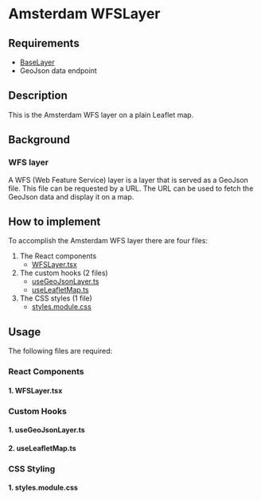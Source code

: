 

<Meta of={WFSLayerStories} />

# Amsterdam WFSLayer
## Requirements

- [BaseLayer](../?path=/docs/react-baselayer--docs)
- GeoJson data endpoint

## Description

This is the Amsterdam WFS layer on a plain Leaflet map.

## Background

### WFS layer

A WFS (Web Feature Service) layer is a layer that is served as a GeoJson file. This file can be requested by a URL. The URL can be used to fetch the GeoJson data and display it on a map.

## How to implement

To accomplish the Amsterdam WFS layer there are four files:

1. The React components
    * [WFSLayer.tsx](#1-wfslayertsx)
2. The custom hooks (2 files)
    * [useGeoJsonLayer.ts](#1-usegeojsonlayerts)
    * [useLeafletMap.ts](#1-useleafletmapts)
3. The CSS styles (1 file)
    * [styles.module.css](#1-stylesmodulecss)

## Usage

The following files are required:

### React Components

#### 1. WFSLayer.tsx

<Source code={WFSLayer} />

### Custom Hooks

#### 1. useGeoJsonLayer.ts

<Source code={useGeoJSONLayer} />

#### 2. useLeafletMap.ts

<Source code={useLeafletMap} />

### CSS Styling

#### 1. styles.module.css

<Source code={styles} />

